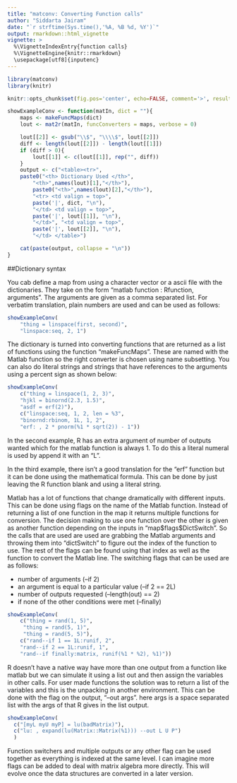 ---
title: "matconv: Converting Function calls"
author: "Siddarta Jairam"
date: "`r strftime(Sys.time(),'%A, %B %d, %Y')`"
output: rmarkdown::html_vignette
vignette: >
  %\VignetteIndexEntry{function calls}
  %\VignetteEngine{knitr::rmarkdown}
  \usepackage[utf8]{inputenc}
---


```{r setup, include=FALSE}
library(matconv)
library(knitr)

knitr::opts_chunk$set(fig.pos='center', echo=FALSE, comment='>', results='asis')

showExampleConv <- function(matIn, dict = ""){
	maps <- makeFuncMaps(dict)
	lout <- mat2r(matIn, funcConverters = maps, verbose = 0)

	lout[[2]] <- gsub("\\$", "\\\\$", lout[[2]])
	diff <- length(lout[[2]]) - length(lout[[1]])
	if (diff > 0){
		lout[[1]] <- c(lout[[1]], rep("", diff))
	}
	output <- c("<table><tr>",
    paste0("<th> Dictionary Used </th>",
		"<th>",names(lout)[1],"</th>"),
		paste0("<th>",names(lout)[2],"</th>"),
		"<tr> <td valign = top>",
		paste('|', dict, "\n"),
		"</td> <td valign = top>",
		paste('|', lout[[1]], "\n"),
		"</td>", "<td valign = top>",
		paste('|', lout[[2]], "\n"),
		"</td> </table>")

	cat(paste(output, collapse = "\n"))
}

```
##Dictionary syntax

You cab define a map from using a character vector or a ascii file with the dictionaries. They take on the form "matlab function : Rfunction, arguments". The arguments are given as a comma separated list. For verbatim translation, plain numbers are used and can be used as follows:

```{r first_example}

showExampleConv(
	"thing = linspace(first, second)",
	"linspace:seq, 2, 1")

```

The dictionary is turned into converting functions that are returned as a list of functions using the function "makeFuncMaps". These are named with the Matlab function so the right converter is chosen using name subsetting. You can also do literal strings and strings that have references to the arguments using a percent sign as shown below:

```{r Function_literals}
showExampleConv(
	c("thing = linspace(1, 2, 3)",
	"hjkl = binornd(2.3, 1.5)",
	"asdf = erf(2)"),
	c("linspace:seq, 1, 2, len = %3",
	"binornd:rbinom, 1L, 1, 2",
	"erf: , 2 * pnorm(%1 * sqrt(2)) - 1"))

```

In the second example, R has an extra argument of number of outputs wanted which for the matlab function is always 1. To do this a literal numeral is used by append it with an "L".

In the third example, there isn't a good translation for the "erf" function but it can be done using the mathematical formula. This can be done by just leaving the R function blank and using a literal string.

Matlab has a lot of functions that change dramatically with different inputs. This can be done using flags on the name of the Matlab function. Instead of returning a list of one function in the map it returns multiple functions for conversion. The decision making to use one function over the other is given as another function depending on the inputs in "map\$flags\$DictSwitch". So the calls that are used are used are grabbing the Matlab arguments and throwing them into "dictSwitch" to figure out the index of the function to use. The rest of the flags can be found using that index as well as the function to convert the Matlab line. The switching flags that can be used are as follows:

* number of arguments (--if 2)
* an argument is equal to a particular value (--if 2 == 2L)
* number of outputs requested (--length(out) == 2)
* if none of the other conditions were met (--finally)

```{r Func_switcher}
showExampleConv(
	c("thing = rand(1, 5)",
	 "thing = rand(5, 1)",
	 "thing = rand(5, 5)"),
	c("rand--if 1 == 1L:runif, 2",
    "rand--if 2 == 1L:runif, 1",
    "rand--if finally:matrix, runif(%1 * %2), %1)"))

```

R doesn't have a native way have more than one output from a function like matlab but we can simulate it using a list out and then assign the variables in other calls. For user made functions the solution was to return a list of the variables and this is the unpacking in another environment. This can be done with the flag on the output, "--out args". here args is a space separated list with the args of that R gives in the list output.

```{r mult_out}
showExampleConv(
  c("[myL myU myP] = lu(badMatrix)"),
  c("lu: , expand(lu(Matrix::Matrix(%1))) --out L U P")
  )

```

Function switchers and multiple outputs or any other flag can be used together as everything is indexed at the same level. I can imagine more flags can be added to deal with matrix algebra more directly. This will evolve once the data structures are converted in a later version.

